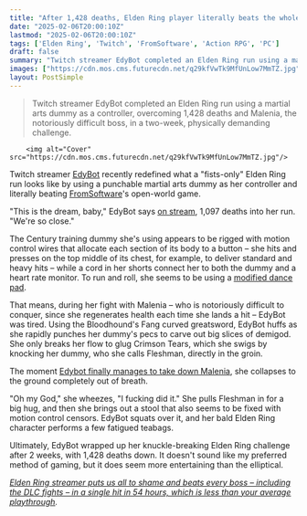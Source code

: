 ```yaml
---
title: "After 1,428 deaths, Elden Ring player literally beats the whole game using a real boxing dummy as a controller, and not even Malenia was safe"
date: "2025-02-06T20:00:10Z"
lastmod: "2025-02-06T20:00:10Z"
tags: ['Elden Ring', 'Twitch', 'FromSoftware', 'Action RPG', 'PC']
draft: false
summary: "Twitch streamer EdyBot completed an Elden Ring run using a martial arts dummy as a controller, overcoming 1,428 deaths and Malenia, the notoriously difficult boss, in a two-week, physically demanding challenge."
images: ["https://cdn.mos.cms.futurecdn.net/q29kfVwTk9MfUnLow7MmTZ.jpg"]
layout: PostSimple
---
```

> Twitch streamer EdyBot completed an Elden Ring run using a martial arts dummy as a controller, overcoming 1,428 deaths and Malenia, the notoriously difficult boss, in a two-week, physically demanding challenge.


        <img alt="Cover" src="https://cdn.mos.cms.futurecdn.net/q29kfVwTk9MfUnLow7MmTZ.jpg"/>
        
Twitch streamer [<u>EdyBot</u>](https://www.twitch.tv/EdyBot/videos) recently redefined what a "fists-only" Elden Ring run looks like by using a punchable martial arts dummy as her controller and literally beating [FromSoftware](https://www.gamesradar.com/tag/fromsoftware/)'s open-world game.

"This is the dream, baby," EdyBot says [<u>on stream</u>](https://www.twitch.tv/videos/2361886663), 1,097 deaths into her run. "We're so close."

The Century training dummy she's using appears to be rigged with motion control wires that allocate each section of its body to a button – she hits and presses on the top middle of its chest, for example, to deliver standard and heavy hits – while a cord in her shorts connect her to both the dummy and a heart rate monitor. To run and roll, she seems to be using a [<u>modified dance pad</u>](https://www.gamesradar.com/games/action-rpg/elden-ring-dance-pad-streamer-returns-to-beat-shadow-of-the-erdtree-defeeting-the-final-boss-in-a-7-hour-52-death-marathon-my-feet-hurt/).

That means, during her fight with Malenia – who is notoriously difficult to conquer, since she regenerates health each time she lands a hit – EdyBot was tired. Using the Bloodhound's Fang curved greatsword, EdyBot huffs as she rapidly punches her dummy's pecs to carve out big slices of demigod. She only breaks her flow to glug Crimson Tears, which she swigs by knocking her dummy, who she calls Fleshman, directly in the groin.

The moment [<u>Edybot finally manages to take down Malenia</u>](https://x.com/EdyBot_TTV/status/1887207381093748812), she collapses to the ground completely out of breath.

"Oh my God," she wheezes, "I fucking did it." She pulls Fleshman in for a big hug, and then she brings out a stool that also seems to be fixed with motion control censors. EdyBot squats over it, and her bald Elden Ring character performs a few fatigued teabags.

Ultimately, EdyBot wrapped up her knuckle-breaking Elden Ring challenge after 2 weeks, with 1,428 deaths down. It doesn't sound like my preferred method of gaming, but it does seem more entertaining than the elliptical.

[<u><em>Elden Ring streamer puts us all to shame and beats every boss – including the DLC fights – in a single hit in 54 hours, which is less than your average playthrough</em></u>](https://www.gamesradar.com/games/action-rpg/elden-ring-streamer-puts-us-all-to-shame-and-beats-every-boss-including-the-dlc-fights-in-a-single-hit-in-54-hours-which-is-less-than-your-average-playthrough/)*.*
        